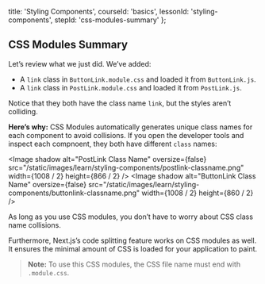 
  title: 'Styling Components',
  courseId: 'basics',
  lessonId: 'styling-components',
  stepId: 'css-modules-summary'
};

## CSS Modules Summary

Let’s review what we just did. We’ve added:

- A `link` class in `ButtonLink.module.css` and loaded it from `ButtonLink.js`.
- A `link` class in `PostLink.module.css` and loaded it from `PostLink.js`.

Notice that they both have the class name `link`, but the styles aren’t colliding.

**Here’s why:** CSS Modules automatically generates unique class names for each component to avoid collisions. If you open the developer tools and inspect each compnoent, they both have different `class` names:

<Image
  shadow
  alt="PostLink Class Name"
  oversize={false}
  src="/static/images/learn/styling-components/postlink-classname.png"
  width={1008 / 2}
  height={866 / 2}
/>
<Image
  shadow
  alt="ButtonLink Class Name"
  oversize={false}
  src="/static/images/learn/styling-components/buttonlink-classname.png"
  width={1008 / 2}
  height={860 / 2}
/>

As long as you use CSS modules, you don’t have to worry about CSS class name collisions.

Furthermore, Next.js’s code splitting feature works on CSS modules as well. It ensures the minimal amount of CSS is loaded for your application to paint.

> **Note:** To use this CSS modules, the CSS file name must end with `.module.css`.

